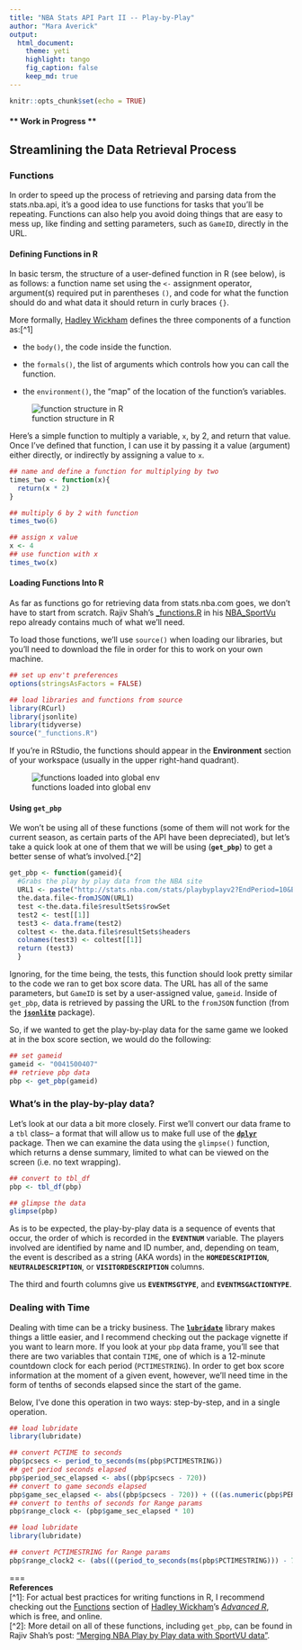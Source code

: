 ```yaml
---
title: "NBA Stats API Part II -- Play-by-Play"
author: "Mara Averick"
output: 
  html_document:
    theme: yeti
    highlight: tango
    fig_caption: false
    keep_md: true
---
```


```r
knitr::opts_chunk$set(echo = TRUE)
```

#### ** **Work in Progress** **

## Streamlining the Data Retrieval Process

### Functions

In order to speed up the process of retrieving and parsing data from the stats.nba.api, it's a good idea to use functions for tasks that you'll be repeating. Functions can also help you avoid doing things that are easy to mess up, like finding and setting parameters, such as `GameID`, directly in the URL.  

#### Defining Functions in R 

In basic tersm, the structure of a user-defined function in R (see below), is as follows: a function name set using the `<-` assignment operator, argument(s) required put in parentheses `()`, and code for what the function should do and what data it should return in curly braces `{}`. 

More formally, [Hadley Wickham](http://adv-r.had.co.nz/Functions.html#function-components) defines the three components of a function as:[^1]  

* the `body()`, the code inside the function.  

* the `formals()`, the list of arguments which controls how you can call the function.  

* the `environment()`, the “map” of the location of the function’s variables.

![function structure in R](nba_stats_pt2_files/images/function_structure.png) 

Here's a simple function to multiply a variable, `x`, by 2, and return that value. Once I've defined that function, I can use it by passing it a value (argument) either directly, or indirectly by assigning a value to `x`.

```r
## name and define a function for multiplying by two
times_two <- function(x){
  return(x * 2)
}

## multiply 6 by 2 with function
times_two(6)

## assign x value
x <- 4
## use function with x
times_two(x)

```

#### Loading Functions Into R

As far as functions go for retrieving data from stats.nba.com goes, we don't have to start from scratch. Rajiv Shah's [_functions.R](https://github.com/rajshah4/NBA_SportVu/blob/master/_functions.R) in his [NBA_SportVu](https://github.com/rajshah4/NBA_SportVu) repo already contains much of what we'll need.

To load those functions, we'll use `source()` when loading our libraries, but you'll need to download the file in order for this to work on your own machine.

```r
## set up env't preferences
options(stringsAsFactors = FALSE)

## load libraries and functions from source
library(RCurl)
library(jsonlite)
library(tidyverse)
source("_functions.R")
```

If you're in RStudio, the functions should appear in the **Environment** section of your workspace (usually in the upper right-hand quadrant).  

![functions loaded into global env](nba_stats_pt2_files/images/functions_loaded.png)

#### Using `get_pbp`

We won't be using all of these functions (some of them will not work for the current season, as certain parts of the API have been depreciated), but let's take a quick look at one of them that we will be using (**`get_pbp`**) to get a better sense of what's involved.[^2]

```r

get_pbp <- function(gameid){
  #Grabs the play by play data from the NBA site
  URL1 <- paste("http://stats.nba.com/stats/playbyplayv2?EndPeriod=10&EndRange=55800&GameID=",gameid,"&RangeType=2&StartPeriod=1&StartRange=0",sep = "")
  the.data.file<-fromJSON(URL1)
  test <-the.data.file$resultSets$rowSet
  test2 <- test[[1]]
  test3 <- data.frame(test2)
  coltest <- the.data.file$resultSets$headers
  colnames(test3) <- coltest[[1]]
  return (test3)
  }

```

Ignoring, for the time being, the tests, this function should look pretty similar to the code we ran to get box score data. The URL has all of the same parameters, but `GameID` is set by a user-assigned value, `gameid`. Inside of `get_pbp`, data is retrieved by passing the URL to the `fromJSON` function (from the [**`jsonlite`**](https://github.com/jeroenooms/jsonlite) package).

So, if we wanted to get the play-by-play data for the same game we looked at in the box score section, we would do the following:
```r

## set gameid
gameid <- "0041500407"
## retrieve pbp data
pbp <- get_pbp(gameid)
```

### What's in the play-by-play data?  

Let's look at our data a bit more closely. First we'll convert our data frame to a `tbl` class-- a format that will allow us to make full use of the [**`dplyr`**](https://github.com/hadley/dplyr) package. Then we can examine the data using the `glimpse()` function, which returns a dense summary, limited to what can be viewed on the screen (i.e. no text wrapping).

```r
## convert to tbl_df
pbp <- tbl_df(pbp)

## glimpse the data
glimpse(pbp)

```

As is to be expected, the play-by-play data is a sequence of events that occur, the order of which is recorded in the **`EVENTNUM`** variable. The players involved are identified by name and ID number, and, depending on team, the event is described as a string (AKA words) in the **`HOMEDESCRIPTION`**, **`NEUTRALDESCRIPTION`**, or **`VISITORDESCRIPTION`** columns. 

The third and fourth columns give us **`EVENTMSGTYPE`**, and **`EVENTMSGACTIONTYPE`**. 

### Dealing with Time

Dealing with time can be a tricky business. The [**`lubridate`**](https://github.com/hadley/lubridate) library makes things a little easier, and I recommend checking out the package vignette if you want to learn more. If you look at your `pbp` data frame, you'll see that there are two variables that contain `TIME`, one of which is a 12-minute countdown clock for each period (`PCTIMESTRING`). In order to get box score information at the moment of a given event, however, we'll need time in the form of tenths of seconds elapsed since the start of the game.

Below, I've done this operation in two ways: step-by-step, and in a single operation. 

```r
## load lubridate
library(lubridate)

## convert PCTIME to seconds
pbp$pcsecs <- period_to_seconds(ms(pbp$PCTIMESTRING))
## get period seconds elapsed
pbp$period_sec_elapsed <- abs((pbp$pcsecs - 720))
## convert to game seconds elapsed
pbp$game_sec_elapsed <- abs((pbp$pcsecs - 720)) + (((as.numeric(pbp$PERIOD)) - 1) * 720)
## convert to tenths of seconds for Range params
pbp$range_clock <- (pbp$game_sec_elapsed * 10)

```

```r
## load lubridate
library(lubridate)

## convert PCTIMESTRING for Range params
pbp$range_clock2 <- (abs(((period_to_seconds(ms(pbp$PCTIMESTRING))) - 720)) + (((as.numeric(pbp$PERIOD)) - 1) * 720)) * 10

```

===  
**References**  
[^1]: For actual best practices for writing functions in R, I recommend checking out the [Functions](http://adv-r.had.co.nz/Functions.html) section of [Hadley Wickham](http://hadley.nz/)'s [_Advanced R_](http://adv-r.had.co.nz/), which is free, and online.  
[^2]: More detail on all of these functions, including `get_pbp`, can be found in Rajiv Shah's post: [“Merging NBA Play by Play data with SportVU data”](http://projects.rajivshah.com/sportvu/PBP_NBA_SportVu.html).